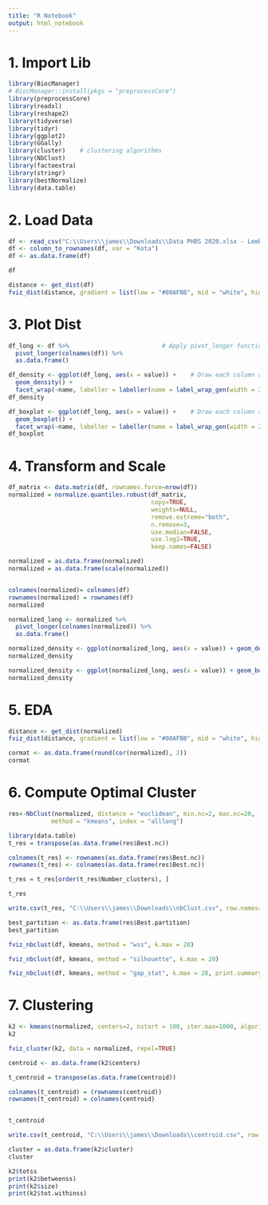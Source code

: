 ---
title: "R Notebook"
output: html_notebook
---

# 1. Import Lib

```{r}
library(BiocManager)
# BiocManager::install(pkgs = "preprocessCore")
library(preprocessCore)
library(readxl)
library(reshape2)
library(tidyverse)
library(tidyr)
library(ggplot2)  
library(GGally)
library(cluster)    # clustering algorithms
library(NbClust)
library(factoextra)
library(stringr)
library(bestNormalize)
library(data.table)
```

# 2. Load Data

```{r}
df <- read_csv("C:\\Users\\james\\Downloads\\Data PHBS 2020.xlsx - Lembar1.csv")
df <- column_to_rownames(df, var = "Kota")
df <- as.data.frame(df)

df
```

```{r}
distance <- get_dist(df)
fviz_dist(distance, gradient = list(low = "#00AFBB", mid = "white", high = "#FC4E07"))
```

# 3. Plot Dist

```{r}
df_long <- df %>%                          # Apply pivot_longer function
  pivot_longer(colnames(df)) %>% 
  as.data.frame()

df_density <- ggplot(df_long, aes(x = value)) +    # Draw each column as density
  geom_density() + 
  facet_wrap(~name, labeller = labeller(name = label_wrap_gen(width = 20)))
df_density
```

```{r}
df_boxplot <- ggplot(df_long, aes(x = value)) +    # Draw each column as density
  geom_boxplot() + 
  facet_wrap(~name, labeller = labeller(name = label_wrap_gen(width = 20)))
df_boxplot
```

# 4. Transform and Scale

```{r}
df_matrix <- data.matrix(df, rownames.force=nrow(df))
normalized = normalize.quantiles.robust(df_matrix,
                                        copy=TRUE,
                                        weights=NULL,
                                        remove.extreme="both",
                                        n.remove=3,
                                        use.median=FALSE,
                                        use.log2=TRUE,
                                        keep.names=FALSE)

normalized = as.data.frame(normalized)
normalized = as.data.frame(scale(normalized))


colnames(normalized)= colnames(df)
rownames(normalized) = rownames(df)
normalized

```

```{r}
normalized_long <- normalized %>% 
  pivot_longer(colnames(normalized)) %>% 
  as.data.frame()

normalized_density <- ggplot(normalized_long, aes(x = value)) + geom_density() + facet_wrap(~name, labeller = labeller(name = label_wrap_gen(width = 20)))
normalized_density
```

```{r}
normalized_density <- ggplot(normalized_long, aes(x = value)) + geom_boxplot() + facet_wrap(~name, labeller = labeller(name = label_wrap_gen(width = 20)))
normalized_density
```

# 5. EDA

```{r}
distance <- get_dist(normalized)
fviz_dist(distance, gradient = list(low = "#00AFBB", mid = "white", high = "#FC4E07"))
```

```{r}
cormat <- as.data.frame(round(cor(normalized), 2))
cormat
```

# 6. Compute Optimal Cluster

```{r}
res<-NbClust(normalized, distance = "euclidean", min.nc=2, max.nc=20, 
            method = "kmeans", index = "alllong")
```

```{r}
library(data.table)
t_res = transpose(as.data.frame(res$Best.nc))

colnames(t_res) <- rownames(as.data.frame(res$Best.nc))
rownames(t_res) <- colnames(as.data.frame(res$Best.nc))

t_res = t_res[order(t_res$Number_clusters), ]

t_res
```

```{r}
write.csv(t_res, "C:\\Users\\james\\Downloads\\nbClust.csv", row.names=TRUE)
```

```{r}
best_partition <- as.data.frame(res$Best.partition)
best_partition
```

```{r}
fviz_nbclust(df, kmeans, method = "wss", k.max = 20)
```

```{r}
fviz_nbclust(df, kmeans, method = "silhouette", k.max = 20)
```

```{r}
fviz_nbclust(df, kmeans, method = "gap_stat", k.max = 20, print.summary = TRUE)
```

# 7. Clustering

```{r}
k2 <- kmeans(normalized, centers=2, nstart = 100, iter.max=1000, algorithm ='Lloyd')
k2
```

```{r}
fviz_cluster(k2, data = normalized, repel=TRUE)
```

```{r}
centroid <- as.data.frame(k2$centers)

t_centroid = transpose(as.data.frame(centroid))

colnames(t_centroid) = (rownames(centroid))
rownames(t_centroid) = colnames(centroid)


t_centroid
```

```{r}
write.csv(t_centroid, "C:\\Users\\james\\Downloads\\centroid.csv", row.names=TRUE)
```

```{r}
cluster = as.data.frame(k2$cluster)
cluster
```

```{r}
k2$totss
print(k2$betweenss)
print(k2$size)
print(k2$tot.withinss)
```
